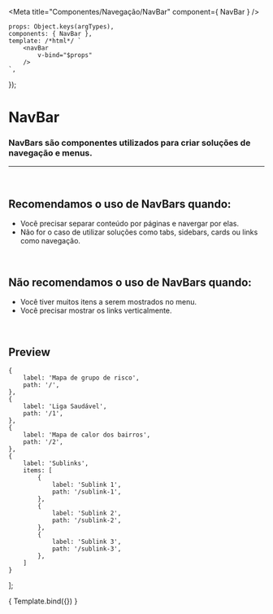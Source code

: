 
<Meta
	title="Componentes/Navegação/NavBar"
	component={ NavBar }
/>

	props: Object.keys(argTypes),
	components: { NavBar },
	template: /*html*/ `
		<navBar
			v-bind="$props" 
		/>
	`,
});

# NavBar

### NavBars são componentes utilizados para criar soluções de navegação e menus.
---
<br />

## Recomendamos o uso de NavBars quando:
- Você precisar separar conteúdo por páginas e navergar por elas.
- Não for o caso de utilizar soluções como tabs, sidebars, cards ou links como navegação.

<br />

## Não recomendamos o uso de NavBars quando:
- Você tiver muitos itens a serem mostrados no menu.
- Você precisar mostrar os links verticalmente.

<br />

## Preview

	{
		label: 'Mapa de grupo de risco',
		path: '/',
	},
	{
		label: 'Liga Saudável',
		path: '/1',
	},
	{
		label: 'Mapa de calor dos bairros',
		path: '/2',
	},
	{
		label: 'Sublinks',
		items: [
			{
				label: 'Sublink 1',
				path: '/sublink-1',
			},
			{
				label: 'Sublink 2',
				path: '/sublink-2',
			},
			{
				label: 'Sublink 3',
				path: '/sublink-3',
			},
		]
	}
];

<Canvas>
	<Story
		name="NavBar"
		args={{
			items,
			isLightThemed: true,
			activeItem: items[1],
		}}
	>
		{ Template.bind({}) }
	</Story>
</Canvas>

<ArgsTable story="NavBar" />